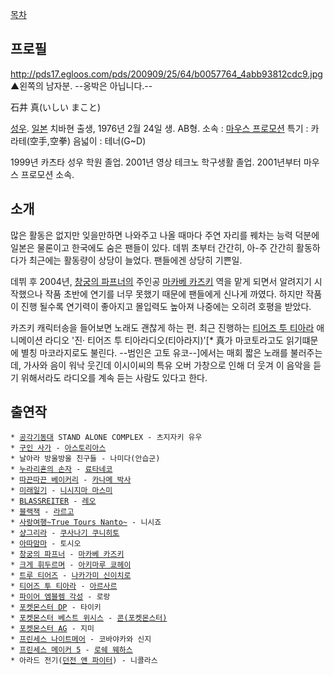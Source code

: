 [[목차]]
== 프로필 ==

http://pds17.egloos.com/pds/200909/25/64/b0057764_4abb93812cdc9.jpg
▲왼쪽의 남자분. --옹박은 아닙니다.--

石井 真(いしい まこと)

[[성우]]. [[일본]] 치바현 출생, 1976년 2월 24일 생. AB형.
소속 : [[마우스 프로모션]]
특기 : 카라테(空手,空拳)
음넓이 : 테너(G~D)

1999년 카츠타 성우 학원 졸업.
2001년 영상 테크노 학구생활 졸업. 2001년부터 마우스 프로모션 소속.


== 소개 ==
많은 활동은 없지만 잊을만하면 나와주고 나올 때마다 주연 자리를 꿰차는 능력 덕분에 일본은 물론이고 한국에도 숨은 팬들이 있다. 데뷔 초부터 간간히, 아-주 간간히 활동하다가 최근에는 활동량이 상당이 늘었다. 팬들에겐 상당히 기쁜일.

데뷔 후 2004년, [[창궁의 파프너]]의 주인공 [[마카베 카즈키]] 역을 맡게 되면서 알려지기 시작했으나 작품 초반에 연기를 너무 못했기 때문에 팬들에게 신나게 까였다. 하지만 작품이 진행 될수록 연기력이 좋아지고 몰입력도 높아져 나중에는 오히려 호평을 받았다.

카즈키 캐릭터송을 들어보면 노래도 괜찮게 하는 편.
최근 진행하는 [[티어즈 투 티아라]] 애니메이션 라디오 '진· 티어즈 투 티아라디오(티아라지)'[* 真가 마코토라고도 읽기떄문에 별칭 마코라지로도 불린다. --범인은 고토 유코--]에서는 매회 짧은 노래를 불러주는데, 가사와 음이 워낙 웃긴데 이시이씨의 특유 오버 가창으로 인해 더 웃겨 이 음악을 듣기 위해서라도 라디오를 계속 듣는 사람도 있다고 한다.

== 출연작 ==
 * [[공각기동대]] STAND ALONE COMPLEX - 츠지자키 유우
 * [[구인 사가]] - [[아스토리아스]]
 * 날아라 방울방울 친구들 - 나미다(안습군)
 * [[누라리횬의 손자]] - [[료타네코]]
 * [[따끈따끈 베이커리]] - [[카나메 박사]]
 * [[미래일기]] - [[니시지마 마스미]]
 * [[BLASSREITER]] - [[레오]]
 * [[블랙잭]] - [[라르고]]
 * [[사랑여행~True Tours Nanto~]] - 니시죠
 * [[샹그리라]] - [[쿠사나기 쿠니히토]]
 * [[아따맘마]] - 토시오
 * [[창궁의 파프너]] - [[마카베 카즈키]]
 * [[크게 휘두르며]] - [[아키마루 쿄헤이]]
 * [[트루 티어즈]] - [[나카가미 신이치로]]
 * [[티어즈 투 티아라]] - [[아르사르]]
 * [[파이어 엠블렘 각성]] - 로랑
 * [[포켓몬스터 DP]] - 타이키
 * [[포켓몬스터 베스트 위시스]] - [[콘(포켓몬스터)]]
 * [[포켓몬스터 AG]] - 지미
 * [[프린세스 나이트메어]] - 코바야카와 신지
 * [[프린세스 메이커 5]] - [[로쉐 웨하스]]
 * 아라드 전기([[던전 앤 파이터]]) - 니콜라스 
